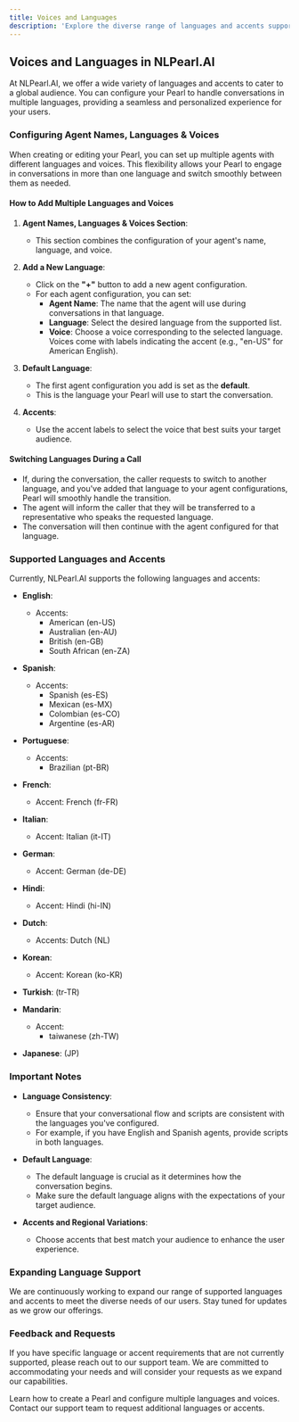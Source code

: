 ```yaml
---
title: Voices and Languages
description: 'Explore the diverse range of languages and accents supported by NLPearl.AI.'
---
```



## Voices and Languages in NLPearl.AI

At NLPearl.AI, we offer a wide variety of languages and accents to cater to a global audience. You can configure your Pearl to handle conversations in multiple languages, providing a seamless and personalized experience for your users.

### Configuring Agent Names, Languages & Voices

When creating or editing your Pearl, you can set up multiple agents with different languages and voices. This flexibility allows your Pearl to engage in conversations in more than one language and switch smoothly between them as needed.

#### How to Add Multiple Languages and Voices

1. **Agent Names, Languages & Voices Section**:
   - This section combines the configuration of your agent's name, language, and voice.

2. **Add a New Language**:
   - Click on the **"+"** button to add a new agent configuration.
   - For each agent configuration, you can set:
     - **Agent Name**: The name that the agent will use during conversations in that language.
     - **Language**: Select the desired language from the supported list.
     - **Voice**: Choose a voice corresponding to the selected language. Voices come with labels indicating the accent (e.g., "en-US" for American English).

3. **Default Language**:
   - The first agent configuration you add is set as the **default**.
   - This is the language your Pearl will use to start the conversation.

4. **Accents**:
   - Use the accent labels to select the voice that best suits your target audience.

#### Switching Languages During a Call

- If, during the conversation, the caller requests to switch to another language, and you've added that language to your agent configurations, Pearl will smoothly handle the transition.
- The agent will inform the caller that they will be transferred to a representative who speaks the requested language.
- The conversation will then continue with the agent configured for that language.

### Supported Languages and Accents

Currently, NLPearl.AI supports the following languages and accents:

- **English**:
  - Accents:
    - American (en-US)
    - Australian (en-AU)
    - British (en-GB)
    - South African (en-ZA)
- **Spanish**:
  - Accents:
    - Spanish (es-ES)
    - Mexican (es-MX)
    - Colombian (es-CO)
    - Argentine (es-AR)
- **Portuguese**:
  - Accents:
    - Brazilian (pt-BR)
- **French**:
  - Accent: French (fr-FR)
- **Italian**:
  - Accent: Italian (it-IT)
- **German**:
  - Accent: German (de-DE)
- **Hindi**:
  - Accent: Hindi (hi-IN)
- **Dutch**:
  - Accents: Dutch (NL)
- **Korean**:
  - Accent: Korean (ko-KR)
- **Turkish**: (tr-TR)

- **Mandarin**: 
  - Accent:
    - taiwanese (zh-TW)

- **Japanese**: (JP)


### Important Notes

- **Language Consistency**:
  - Ensure that your conversational flow and scripts are consistent with the languages you've configured.
  - For example, if you have English and Spanish agents, provide scripts in both languages.

- **Default Language**:
  - The default language is crucial as it determines how the conversation begins.
  - Make sure the default language aligns with the expectations of your target audience.

- **Accents and Regional Variations**:
  - Choose accents that best match your audience to enhance the user experience.

### Expanding Language Support

We are continuously working to expand our range of supported languages and accents to meet the diverse needs of our users. Stay tuned for updates as we grow our offerings.

### Feedback and Requests

If you have specific language or accent requirements that are not currently supported, please reach out to our support team. We are committed to accommodating your needs and will consider your requests as we expand our capabilities.

<CardGroup cols={2}>
  <Card
    title="Create Your Pearl"
    icon="wand-magic"
    href="/pages/create_pearl"
  >
    Learn how to create a Pearl and configure multiple languages and voices.
  </Card>
  <Card
    title="Contact Support"
    icon="headset"
    href="mailto:support@nlpearl.ai"
  >
    Contact our support team to request additional languages or accents.
  </Card>
</CardGroup>
